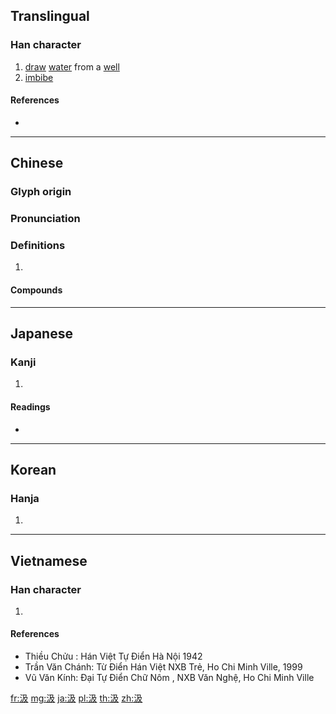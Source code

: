 {{character info/new}}
==Translingual==

===Han character===
{{Han char|rn=85|rad=水|as=04|sn=7|four=37147|canj=ENHE|ids=⿰氵及}}

# [[draw]] [[water]] from a [[well]]
# [[imbibe]]

====References====
* {{Han ref|kx=0608.030|dkj=17163|dj=1001.070|hdz=31554.010|uh=6C72|ud=27762|bh=A856|bd=43094}}

----

==Chinese==
{{zh-forms}}

===Glyph origin===
{{Han etym}}

===Pronunciation===
{{zh-pron
|m=jí
|c=kap1
|mn=khip
|mc=y
|oc=y
|cat=v
}}

===Definitions===
{{zh-hanzi}}

# {{rfdef|zh}}

====Compounds====
{{zh-der|提甕出汲|汲井|汲冢古文|汲取|汲古|汲古閣|汲引|汲水|汲水機|汲汲|汲汲營營|汲汲皇皇|汲深綆短|汲直|汲綆|汲道|汲酒|汲黯|短綆汲深|綆短汲深}}

----

==Japanese==

===Kanji===
{{ja-kanji|grade=|rs=水04}}

# {{defn|lang=ja|sort=水04}}

====Readings====
* {{ja-readings|on=[[きゅう]] (kyū)|kun=[[くむ]] (kumu)}}

----

==Korean==

===Hanja===
{{ko-hanja|hangeul=급|eumhun=|rv=geup|mr=kŭp|y=kup}}

# {{defn|lang=ko|sort=水04}}

----

==Vietnamese==

===Han character===
{{vi-hantu|[[ngập]], [[cấp]], [[gặp]]|rs=水04}}

# {{defn|lang=vi|sort=水04}}

====References====
* Thiều Chửu : Hán Việt Tự Điển Hà Nội 1942
* Trần Văn Chánh: Từ Điển Hán Việt NXB Trẻ, Ho Chi Minh Ville, 1999
* Vũ Văn Kính: Đại Tự Điển Chữ Nôm , NXB Văn Nghệ, Ho Chi Minh Ville

[[fr:汲]]
[[mg:汲]]
[[ja:汲]]
[[pl:汲]]
[[th:汲]]
[[zh:汲]]